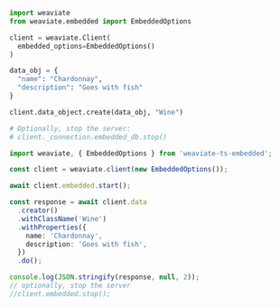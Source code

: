 
<Tabs groupId="languages">
<TabItem value="py" label="Python (v4)">
<FilteredTextBlock
  text={PyCode}
  startMarker="# START SimpleInstantiationEmbedded"
  endMarker="# END SimpleInstantiationEmbedded"
  language="py"
/>
</TabItem>
<TabItem value="py3" label="Python (V3)">

  ```python
  import weaviate
  from weaviate.embedded import EmbeddedOptions

  client = weaviate.Client(
    embedded_options=EmbeddedOptions()
  )

  data_obj = {
    "name": "Chardonnay",
    "description": "Goes with fish"
  }

  client.data_object.create(data_obj, "Wine")

  # Optionally, stop the server:
  # client._connection.embedded_db.stop()
  ```

  </TabItem>
  <TabItem value="js" label="JavaScript / TypeScript">

  ```ts
  import weaviate, { EmbeddedOptions } from 'weaviate-ts-embedded';

  const client = weaviate.client(new EmbeddedOptions());

  await client.embedded.start();

  const response = await client.data
    .creator()
    .withClassName('Wine')
    .withProperties({
      name: 'Chardonnay',
      description: 'Goes with fish',
    })
    .do();

  console.log(JSON.stringify(response, null, 2));
  // optionally, stop the server
  //client.embedded.stop();
  ```

  </TabItem>
</Tabs>
